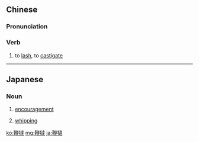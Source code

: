 {{also|鞭挞}}
==Chinese==
{{zh-forms|s=鞭挞}}

===Pronunciation===
{{zh-pron
|m=biāntà
|c=bin1 taat3
|cat=v
}}

===Verb===
{{zh-verb}}

# to [[lash]], to [[castigate]]

----

==Japanese==
{{ja-kanjitab|べん|たつ|yomi=o}}

===Noun===
{{ja-noun|べんたつ}}
# [[encouragement]]
#: {{ja-usex|どうぞ ご指導 ご'''鞭撻''' の ほど 宜しく お願い 申し上げます。|^どうぞ ご-しどう ご-'''べんたつ''' の ほど よろしく お-ねがい もうしあげます。|Thank you for your continued direction and '''encouragement'''.}}
# [[whipping]]

[[ko:鞭撻]]
[[mg:鞭撻]]
[[ja:鞭撻]]